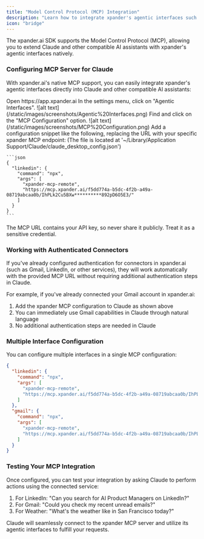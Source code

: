 ```yaml
---
title: "Model Control Protocol (MCP) Integration"
description: "Learn how to integrate xpander's agentic interfaces such as Claude and other AI assistants using MCP"
icon: "bridge"
---
```


The xpander.ai SDK supports the Model Control Protocol (MCP), allowing you to extend Claude and other compatible AI assistants with xpander's agentic interfaces natively.

### Configuring MCP Server for Claude

With xpander.ai's native MCP support, you can easily integrate xpander's agentic interfaces directly into Claude and other compatible AI assistants:

<Steps>
  <Step title="Access Agentic Interfaces Settings">
    Open https://app.xpander.ai
    In the settings menu, click on "Agentic Interfaces".
    <Frame>
    ![alt text](/static/images/screenshots/Agentic%20Interfaces.png)
    </Frame>
  </Step>
  <Step title="Click on MCP Configuration">
    Find and click on the "MCP Configuration" option.
    <Frame>![alt text](/static/images/screenshots/MCP%20Configuration.png)</Frame>
  </Step>
  <Step title="Add the xpander MCP Configuration">
    Add a configuration snippet like the following, replacing the URL with your specific xpander MCP endpoint: (The file is located at '~/Library/Application Support/Claude/claude_desktop_config.json')

    ```json
    {
      "linkedin": {
        "command": "npx",
        "args": [
          "xpander-mcp-remote",
          "https://mcp.xpander.ai/f5dd774a-b5dc-4f2b-a49a-08719abcaa0b/IhPLk2Cu5BXw**********892pD6O5E3/"
        ]
      }
    }
    ```
  </Step>
</Steps>

<Warning>
  The MCP URL contains your API key, so never share it publicly. Treat it as a sensitive credential.
</Warning>

### Working with Authenticated Connectors

If you've already configured authentication for connectors in xpander.ai (such as Gmail, LinkedIn, or other services), they will work automatically with the provided MCP URL without requiring additional authentication steps in Claude.

For example, if you've already connected your Gmail account in xpander.ai:

1. Add the xpander MCP configuration to Claude as shown above
2. You can immediately use Gmail capabilities in Claude through natural language
3. No additional authentication steps are needed in Claude

### Multiple Interface Configuration

You can configure multiple interfaces in a single MCP configuration:

```json
{
  "linkedin": {
    "command": "npx",
    "args": [
      "xpander-mcp-remote",
      "https://mcp.xpander.ai/f5dd774a-b5dc-4f2b-a49a-08719abcaa0b/IhPLk2Cu5B****pD6O5E3/"
    ]
  },
  "gmail": {
    "command": "npx",
    "args": [
      "xpander-mcp-remote",
      "https://mcp.xpander.ai/f5dd774a-b5dc-4f2b-a49a-08719abcaa0b/IhPLk2Cu5B********92pD6O5E3/"
    ]
  }
}
```

### Testing Your MCP Integration

Once configured, you can test your integration by asking Claude to perform actions using the connected service:

1. For LinkedIn: "Can you search for AI Product Managers on LinkedIn?"
2. For Gmail: "Could you check my recent unread emails?"
3. For Weather: "What's the weather like in San Francisco today?"

Claude will seamlessly connect to the xpander MCP server and utilize its agentic interfaces to fulfill your requests. 